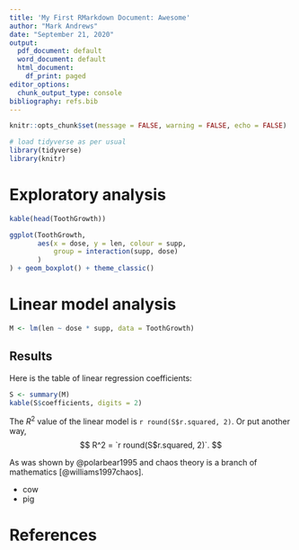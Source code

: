 ```yaml
---
title: 'My First RMarkdown Document: Awesome'
author: "Mark Andrews"
date: "September 21, 2020"
output:
  pdf_document: default
  word_document: default
  html_document:
    df_print: paged
editor_options:
  chunk_output_type: console
bibliography: refs.bib
---
```


```r
knitr::opts_chunk$set(message = FALSE, warning = FALSE, echo = FALSE)
```

```r
# load tidyverse as per usual
library(tidyverse)
library(knitr)
```

# Exploratory analysis

```r
kable(head(ToothGrowth))
```

```r
ggplot(ToothGrowth,
       aes(x = dose, y = len, colour = supp, 
           group = interaction(supp, dose)
       )
) + geom_boxplot() + theme_classic()
```

# Linear model analysis

```{=html}
<!-- Here is a note to self...... 

everything until the closing tag is commented ...

-->
```
```r
M <- lm(len ~ dose * supp, data = ToothGrowth)
```

## Results

Here is the table of linear regression coefficients:

```r
S <- summary(M)
kable(S$coefficients, digits = 2)
```

The $R^2$ value of the linear model is `r round(S$r.squared, 2)`. Or put another way, $$
R^2 = `r round(S$r.squared, 2)`.
$$

As was shown by @polarbear1995 and chaos theory is a branch of mathematics [@williams1997chaos].

-   cow
-   pig

# References
